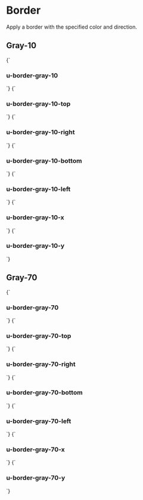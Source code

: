 
<Meta title="utilities/border" />

# Border

Apply a border with the specified color and direction.

## Gray-10

<Canvas>
  <Story name="u-border-gray-10">
    {`
      <h3 class="u-border-gray-10">u-border-gray-10</h3>
    `}
  </Story>
  <Story name="u-border-gray-10-top">
    {`
      <h3 class="u-border-gray-10-top">u-border-gray-10-top</h3>
    `}
  </Story>
  <Story name="u-border-gray-10-right">
    {`
      <h3 class="u-border-gray-10-right">u-border-gray-10-right</h3>
    `}
  </Story>
  <Story name="u-border-gray-10-bottom">
    {`
      <h3 class="u-border-gray-10-bottom">u-border-gray-10-bottom</h3>
    `}
  </Story>
  <Story name="u-border-gray-10-left">
    {`
      <h3 class="u-border-gray-10-left">u-border-gray-10-left</h3>
    `}
  </Story>
  <Story name="u-border-gray-10-x">
    {`
      <h3 class="u-border-gray-10-x">u-border-gray-10-x</h3>
    `}
  </Story>
  <Story name="u-border-gray-10-y">
    {`
      <h3 class="u-border-gray-10-y">u-border-gray-10-y</h3>
    `}
  </Story>
</Canvas>

## Gray-70

<Canvas>
  <Story name="u-border-gray-70">
    {`
      <h3 class="u-border-gray-70">u-border-gray-70</h3>
    `}
  </Story>
  <Story name="u-border-gray-70-top">
    {`
      <h3 class="u-border-gray-70-top">u-border-gray-70-top</h3>
    `}
  </Story>
  <Story name="u-border-gray-70-right">
    {`
      <h3 class="u-border-gray-70-right">u-border-gray-70-right</h3>
    `}
  </Story>
  <Story name="u-border-gray-70-bottom">
    {`
      <h3 class="u-border-gray-70-bottom">u-border-gray-70-bottom</h3>
    `}
  </Story>
  <Story name="u-border-gray-70-left">
    {`
      <h3 class="u-border-gray-70-left">u-border-gray-70-left</h3>
    `}
  </Story>
  <Story name="u-border-gray-70-x">
    {`
      <h3 class="u-border-gray-70-x">u-border-gray-70-x</h3>
    `}
  </Story>
  <Story name="u-border-gray-70-y">
    {`
      <h3 class="u-border-gray-70-y">u-border-gray-70-y</h3>
    `}
  </Story>
</Canvas>
